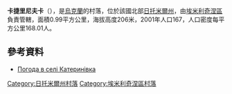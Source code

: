 {{coord|50|43|25|N|27|42|52|E|scale:30000|display=title}}

'''卡捷里尼夫卡'''（{{lang-uk|Катеринівка}}），是[[烏克蘭|烏克蘭]]的村落，位於該國北部[[日托米爾州|日托米爾州]]，由[[埃米利奇涅區|埃米利奇涅區]]負責管轄，面積0.99平方公里，海拔高度206米，2001年人口167，人口密度每平方公里168.01人。

==參考資料==
* [http://weather.in.ua/ua/zhitomirskaja/10286 Погода в селі Катеринівка] {{Wayback|url=http://weather.in.ua/ua/zhitomirskaja/10286 |date=20111219163004 }}

{{DEFAULTSORT:Катеринівка}}
[[Category:日托米爾州村落|Category:日托米爾州村落]]
[[Category:埃米利奇涅區村落|Category:埃米利奇涅區村落]]


{{Zhytomyr-geo-stub}}